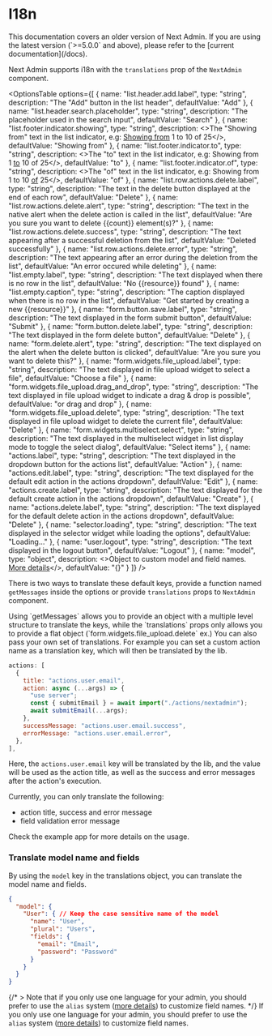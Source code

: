 
# I18n
<Callout type="default">
  This documentation covers an older version of Next Admin. If you are using the
  latest version (`>=5.0.0` and above), please refer to the [current
  documentation](/docs).
</Callout>


Next Admin supports i18n with the `translations` prop of the `NextAdmin` component.


<OptionsTable 
  options={[
    {
      name: "list.header.add.label",
      type: "string",
      description: "The \"Add\" button in the list header",
      defaultValue: "Add"
    },
    {
      name: "list.header.search.placeholder",
      type: "string",
      description: "The placeholder used in the search input",
      defaultValue: "Search"
    },
    {
      name: "list.footer.indicator.showing",
      type: "string",
      description: <>The "Showing from" text in the list indicator, e.g: <u>Showing from</u> 1 to 10 of 25</>,
      defaultValue: "Showing from"
    },
    {
      name: "list.footer.indicator.to",
      type: "string",
      description: <>The "to" text in the list indicator, e.g: Showing from 1 <u>to</u> 10 of 25</>,
      defaultValue: "to"
    },
    {
      name: "list.footer.indicator.of",
      type: "string",
      description: <>The "of" text in the list indicator, e.g: Showing from 1 to 10 <u>of</u> 25</>,
      defaultValue: "of"
    },
    {
      name: "list.row.actions.delete.label",
      type: "string",
      description: "The text in the delete button displayed at the end of each row",
      defaultValue: "Delete"
    },
    {
      name: "list.row.actions.delete.alert",
      type: "string",
      description: "The text in the native alert when the delete action is called in the list",
      defaultValue: "Are you sure you want to delete {{count}} element(s)?"
    },
    {
      name: "list.row.actions.delete.success",
      type: "string",
      description: "The text appearing after a successful deletion from the list",
      defaultValue: "Deleted successfully"
    },
    {
      name: "list.row.actions.delete.error",
      type: "string",
      description: "The text appearing after an error during the deletion from the list",
      defaultValue: "An error occured while deleting"
    },
    {
      name: "list.empty.label",
      type: "string",
      description: "The text displayed when there is no row in the list",
      defaultValue: "No {{resource}} found"
    },
    {
      name: "list.empty.caption",
      type: "string",
      description: "The caption displayed when there is no row in the list",
      defaultValue: "Get started by creating a new {{resource}}"
    },
    {
      name: "form.button.save.label",
      type: "string",
      description: "The text displayed in the form submit button",
      defaultValue: "Submit"
    },
    {
      name: "form.button.delete.label",
      type: "string",
      description: "The text displayed in the form delete button",
      defaultValue: "Delete"
    },
    {
      name: "form.delete.alert",
      type: "string",
      description: "The text displayed on the alert when the delete button is clicked",
      defaultValue: "Are you sure you want to delete this?"
    },
    {
      name: "form.widgets.file_upload.label",
      type: "string",
      description: "The text displayed in file upload widget to select a file",
      defaultValue: "Choose a file"
    },
    {
      name: "form.widgets.file_upload.drag_and_drop",
      type: "string",
      description: "The text displayed in file upload widget to indicate a drag & drop is possible",
      defaultValue: "or drag and drop"
    },
    {
      name: "form.widgets.file_upload.delete",
      type: "string",
      description: "The text displayed in file upload widget to delete the current file",
      defaultValue: "Delete"
    },
    {
      name: "form.widgets.multiselect.select",
      type: "string",
      description: "The text displayed in the multiselect widget in list display mode to toggle the select dialog",
      defaultValue: "Select items"
    },
    {
      name: "actions.label",
      type: "string",
      description: "The text displayed in the dropdown button for the actions list",
      defaultValue: "Action"
    },
    {
      name: "actions.edit.label",
      type: "string",
      description: "The text displayed for the default edit action in the actions dropdown",
      defaultValue: "Edit"
    },
    {
      name: "actions.create.label",
      type: "string",
      description: "The text displayed for the default create action in the actions dropdown",
      defaultValue: "Create"
    },
    {
      name: "actions.delete.label",
      type: "string",
      description: "The text displayed for the default delete action in the actions dropdown",
      defaultValue: "Delete"
    },
    {
      name: "selector.loading",
      type: "string",
      description: "The text displayed in the selector widget while loading the options",
      defaultValue: "Loading..."
    },
    {
      name: "user.logout",
      type: "string",
      description: "The text displayed in the logout button",
      defaultValue: "Logout"
    },
    {
      name: "model",
      type: "object",
      description: <>Object to custom model and field names. <a href="#translate-model-name-and-fields">More details</a></>,
      defaultValue: "{}"
    }
  ]}
/>

There is two ways to translate these default keys, provide a function named `getMessages` inside the options or provide `translations` props to `NextAdmin` component.

<Callout type="info">
  Using `getMessages` allows you to provide an object with a multiple level structure to translate the keys, while the `translations` props only allows you to provide a flat object (`form.widgets.file_upload.delete` ex.)
</Callout>
You can also pass your own set of translations. For example you can set a custom action name as a translation key, which will then be translated by the lib.

```js
actions: [
  {
    title: "actions.user.email",
    action: async (...args) => {
      "use server";
      const { submitEmail } = await import("./actions/nextadmin");
      await submitEmail(...args);
    },
    successMessage: "actions.user.email.success",
    errorMessage: "actions.user.email.error",
  },
],
```

Here, the `actions.user.email` key will be translated by the lib, and the value will be used as the action title, as well as the success and error messages after the action's execution.

Currently, you can only translate the following:

- action title, success and error message
- field validation error message

Check the example app for more details on the usage.

### Translate model name and fields

By using the `model` key in the translations object, you can translate the model name and fields.

```json
{
  "model": {
    "User": { // Keep the case sensitive name of the model
      "name": "User",
      "plural": "Users",
      "fields": {
        "email": "Email",
        "password": "Password"
      }
    }
  }
}
```

{/* > Note that if you only use one language for your admin, you should prefer to use the `alias` system ([more details](/v4/docs/api-docs#model)) to customize field names. */}
<Callout type="info">
  If you only use one language for your admin, you should prefer to use the `alias` system ([more details](/v4/docs/api-docs#model)) to customize field names.
</Callout>